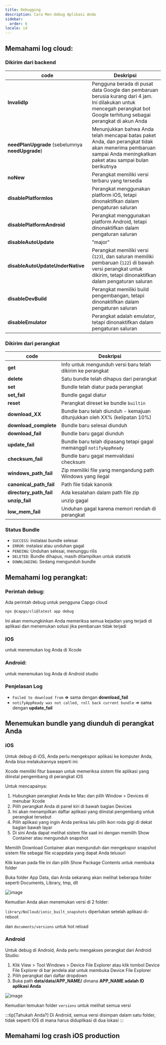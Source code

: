 ```yaml
---
title: Debugging
description: Cara Men-debug Aplikasi Anda
sidebar:
  order: 6
locale: id
---
```



## Memahami log cloud:

### Dikirim dari backend

| code                          | Deskripsi                                                                                                                                                                 |
| ------------------------------------------------ | --------------------------------------------------------------------------------------------------------------------------------------------------------------------------- |
| **InvalidIp**                                    | Pengguna berada di pusat data Google dan pembaruan berusia kurang dari 4 jam. Ini dilakukan untuk mencegah perangkat bot Google terhitung sebagai perangkat di akun Anda |
| **needPlanUpgrade** (sebelumnya **needUpgrade**) | Menunjukkan bahwa Anda telah mencapai batas paket Anda, dan perangkat tidak akan menerima pembaruan sampai Anda meningkatkan paket atau sampai bulan berikutnya                                  |
| **noNew**                                        | Perangkat memiliki versi terbaru yang tersedia                                                                                                                                |
| **disablePlatformIos**                           | Perangkat menggunakan platform iOS, tetapi dinonaktifkan dalam pengaturan saluran                                                                                            |
| **disablePlatformAndroid**                       | Perangkat menggunakan platform Android, tetapi dinonaktifkan dalam pengaturan saluran                                                                                        |
| **disableAutoUpdate**                            | "major" | "minor" | "version_number" | "none"                                       |
| **disableAutoUpdateUnderNative**                 | Perangkat memiliki versi (`123`), dan saluran memiliki pembaruan (`122`) di bawah versi perangkat untuk dikirim, tetapi dinonaktifkan dalam pengaturan saluran                   |
| **disableDevBuild**                              | Perangkat memiliki build pengembangan, tetapi dinonaktifkan dalam pengaturan saluran                                                                                                   |
| **disableEmulator**                              | Perangkat adalah emulator, tetapi dinonaktifkan dalam pengaturan saluran                                                                                                    |

### Dikirim dari perangkat

| code  | Deskripsi                                                                       |
| --------------------- | --------------------------------------------------------------------------------- |
| **get**               | Info untuk mengunduh versi baru telah dikirim ke perangkat                 |
| **delete**            | Satu bundle telah dihapus dari perangkat                                        |
| **set**               | Bundle telah diatur pada perangkat                                              |
| **set_fail**          | Bundle gagal diatur                                                         |
| **reset**             | Perangkat direset ke bundle `builtin`                                         |
| **download_XX**       | Bundle baru telah diunduh - kemajuan ditunjukkan oleh XX% (kelipatan 10%) |
| **download_complete** | Bundle baru selesai diunduh                                                  |
| **download_fail**     | Bundle baru gagal diunduh                                                    |
| **update_fail**       | Bundle baru telah dipasang tetapi gagal memanggil `notifyAppReady`            |
| **checksum_fail**     | Bundle baru gagal memvalidasi checksum                                   |
| **windows_path_fail** | Zip memiliki file yang mengandung path Windows yang ilegal                        |
| **canonical_path_fail** | Path file tidak kanonik                                              |
| **directory_path_fail** | Ada kesalahan dalam path file zip                                         |
| **unzip_fail**          | unzip gagal                                                                   |
| **low_mem_fail** | Unduhan gagal karena memori rendah di perangkat                                    |

### Status Bundle

* `SUCCESS`: instalasi bundle selesai
* `ERROR`: instalasi atau unduhan gagal
* `PENDING`: Unduhan selesai, menunggu rilis
* `DELETED`: Bundle dihapus, masih ditampilkan untuk statistik
* `DOWNLOADING`: Sedang mengunduh bundle

## Memahami log perangkat:

### Perintah debug:

Ada perintah debug untuk pengguna Capgo cloud

```bash
npx @capgo/cli@latest app debug
```

Ini akan memungkinkan Anda memeriksa semua kejadian yang terjadi di aplikasi dan menemukan solusi jika pembaruan tidak terjadi

### IOS

untuk menemukan log Anda di Xcode

<LinkCard
    title="Getting the Device Log in Xcode"
    href="https://intercomhelp/deploygate/en/articles/4682692-getting-the-device-log-in-xcode"
/>

### Android:

untuk menemukan log Anda di Android studio

<LinkCard
    title="View logs with Logcat"
    href="https://developerandroidcom/studio/debug/am-logcat"
/>

### Penjelasan Log

* `Failed to download from` **=>** sama dengan **download_fail**
* `notifyAppReady was not called, roll back current bundle` => sama dengan **update_fail**

## Menemukan bundle yang diunduh di perangkat Anda

### iOS

Untuk debug di iOS, Anda perlu mengekspor aplikasi ke komputer Anda, Anda bisa melakukannya seperti ini:

Xcode memiliki fitur bawaan untuk memeriksa sistem file aplikasi yang diinstal pengembang di perangkat iOS

Untuk mencapainya:

1. Hubungkan perangkat Anda ke Mac dan pilih Window > Devices di menubar Xcode
2. Pilih perangkat Anda di panel kiri di bawah bagian Devices
3. Ini akan menampilkan daftar aplikasi yang diinstal pengembang untuk perangkat tersebut
4. Pilih aplikasi yang ingin Anda periksa lalu pilih ikon roda gigi di dekat bagian bawah layar
5. Di sini Anda dapat melihat sistem file saat ini dengan memilih Show Container atau mengunduh snapshot

Memilih Download Container akan mengunduh dan mengekspor snapshot sistem file sebagai file xcappdata yang dapat Anda telusuri

Klik kanan pada file ini dan pilih Show Package Contents untuk membuka folder

Buka folder App Data, dan Anda sekarang akan melihat beberapa folder seperti Documents, Library, tmp, dll

![image](/ios_debug_update_1.webp)

Kemudian Anda akan menemukan versi di 2 folder:

`library/NoCloud/ionic_built_snapshots` diperlukan setelah aplikasi di-reboot

dan `documents/versions` untuk hot reload

### Android

Untuk debug di Android, Anda perlu mengakses perangkat dari Android Studio:

1. Klik View > Tool Windows > Device File Explorer atau klik tombol Device File Explorer di bar jendela alat untuk membuka Device File Explorer
2. Pilih perangkat dari daftar dropdown
3. Buka path **data/data/APP_NAME/** dimana **APP_NAME adalah ID aplikasi Anda**

![image](/android_debug_update.webp)

Kemudian temukan folder `versions` untuk melihat semua versi

:::tip[Tahukah Anda?]
Di Android, semua versi disimpan dalam satu folder, tidak seperti IOS di mana harus diduplikasi di dua lokasi
:::

## Memahami log crash iOS production

<LinkCard
    title="How to review your app's crash logs"
    href="https://developer.apple.com/news/?id=nra79npr"
/>
